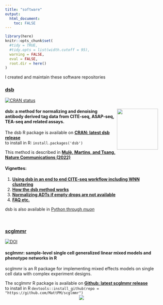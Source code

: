 ```yaml
---
title: "software"
output: 
  html_document:
    toc: FALSE
---
```


```r
library(here)
knitr::opts_chunk$set(
  #tidy = TRUE,
  #tidy.opts = list(width.cutoff = 95),
  warning = FALSE, 
  eval = FALSE,
  root.dir = here()
)
```

I created and maintain these software repositories 

### [**dsb**](https://CRAN.R-project.org/package=dsb)  

<!-- badges: start -->
[![CRAN status](https://www.r-pkg.org/badges/version/dsb)](https://CRAN.R-project.org/package=dsb)
<!-- badges: end -->

#### <strong> <a href='https://mattpm.github.io/dsb/'><img src='man/figures/sticker2.png' align="right" width="135" /></a>  dsb: a method for normalizing and denoising antibody derived tag data from CITE-seq, ASAP-seq, TEA-seq and related assays. </strong>

The dsb R package is available on [**CRAN: latest dsb release**](https://CRAN.R-project.org/package=dsb)  
to install in R: `install.packages('dsb')`  

This method is described in [**Mulè, Martins, and Tsang, Nature Communications (2022)**](https://www.nature.com/articles/s41467-022-29356-8)  

#### Vignettes:  
1. [**Using dsb in an end to end CITE-seq workflow including WNN clustering**](https://cran.rstudio.com/web/packages/dsb/vignettes/end_to_end_workflow.html)  
2. [**How the dsb method works**](https://cran.rstudio.com/web/packages/dsb/vignettes/understanding_dsb.html)  
3. [**Normalizing ADTs if empty drops are not available**](https://cran.rstudio.com/web/packages/dsb/vignettes/no_empty_drops.html)  
4. [**FAQ etc.**](https://cran.r-project.org/web/packages/dsb/vignettes/additional_topics.html)  

dsb is also available in [Python through *muon*](https://muon.readthedocs.io/en/latest/omics/citeseq.html)  

  
<br> 


### [**scglmmr**](https://github.com/MattPM/scglmmr) 
[![DOI](https://zenodo.org/badge/330215343.svg)](https://zenodo.org/badge/latestdoi/330215343)  

#### <strong> scglmmr: sample-level single cell generalized linear mixed models and phenotype networks in R </strong>  

scglmmr is an R package for implementing mixed effects models on single cell data with complex experiment designs. 

The scglmmr R package is available on [**Github: latest scglmmr release**](https://github.com/MattPM/scglmmr)  
to install in R `devtools::install_github(repo = "https://github.com/MattPM/scglmmr")`  
<center>
<img src='man/figures/scglmmr_workflow_pb.png' align="center" /></a>
</center>


